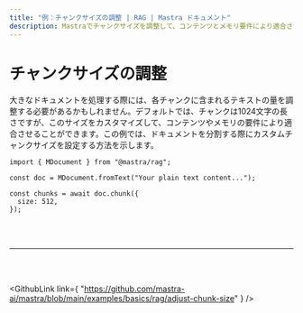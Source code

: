 ```yaml
---
title: "例：チャンクサイズの調整 | RAG | Mastra ドキュメント"
description: Mastraでチャンクサイズを調整して、コンテンツとメモリ要件により適合させます。
---
```



# チャンクサイズの調整

大きなドキュメントを処理する際には、各チャンクに含まれるテキストの量を調整する必要があるかもしれません。デフォルトでは、チャンクは1024文字の長さですが、このサイズをカスタマイズして、コンテンツやメモリの要件により適合させることができます。この例では、ドキュメントを分割する際にカスタムチャンクサイズを設定する方法を示します。

```tsx copy
import { MDocument } from "@mastra/rag";

const doc = MDocument.fromText("Your plain text content...");

const chunks = await doc.chunk({
  size: 512,
});
```

<br />

<br />

<hr className="dark:border-[#404040] border-gray-300" />

<br />

<br />

<GithubLink
  link={
    "https://github.com/mastra-ai/mastra/blob/main/examples/basics/rag/adjust-chunk-size"
  }
/>